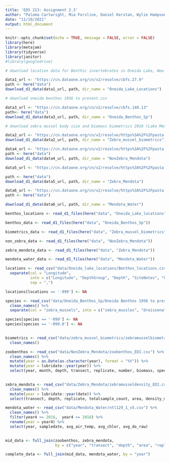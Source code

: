 ```yaml
---
title: 'EDS 213: Assignment 2.3'
author: "Paloma Cartwright, Mia Forsline, Daniel Kerstan, Wylie Hampson"
date: "11/10/2021"
output: html_document
---
```


```r
knitr::opts_chunk$set(echo = TRUE, message = FALSE, error = FALSE)
library(here)
library(metajam)
library(tidyverse)
library(janitor)
#library(googledrive)
```


```r
# download location data for Benthic invertebrates in Oneida Lake, New York, 1956 to present

data1_url <- "https://cn.dataone.org/cn/v2/resolve/cbfs.27.9"
path <- here("data")
download_d1_data(data1_url, path, dir_name = "Oneida_Lake_Locations")
```

```r
# download oneida benthos 1956 to present.csv

data3_url <- "https://cn.dataone.org/cn/v2/resolve/cbfs.140.13"
path<- here("data")
download_d1_data(data3_url, path, dir_name = "Oneida_Benthos_Sp")
```

```r
# download zebra mussel body size and biomass biometrics 2018 (Lake Mendota, WI)

data2_url <- "https://cn.dataone.org/cn/v2/resolve/https%3A%2F%2Fpasta.lternet.edu%2Fpackage%2Fdata%2Feml%2Fknb-lter-ntl%2F395%2F1%2F2fa4c5e6a54b0a5d9f22b3c92c1c3305"
download_d1_data(data2_url, path, dir_name = "Zebra_mussel_biometrics")
```
```r
data4_url <- "https://cn.dataone.org/cn/v2/resolve/https%3A%2F%2Fpasta.lternet.edu%2Fpackage%2Fdata%2Feml%2Fknb-lter-ntl%2F394%2F1%2F2952d4a7dff04b2785604fc6b3344f3b"
path <- here("data")
download_d1_data(data4_url, path, dir_name = "NonZebra_Mendota")
```

```r
data5_url <- "https://cn.dataone.org/cn/v2/resolve/https%3A%2F%2Fpasta.lternet.edu%2Fpackage%2Fdata%2Feml%2Fknb-lter-ntl%2F393%2F1%2F0c5ab353b07b41253740ab3126350892"

path <- here("data")
download_d1_data(data5_url, path, dir_name = "Zebra_Mendota")
```

```r
data6_url <- "https://cn.dataone.org/cn/v2/resolve/https%3A%2F%2Fpasta.lternet.edu%2Fpackage%2Fdata%2Feml%2Fknb-lter-ntl%2F129%2F27%2Fcba9ed12834b8f315d6b10675bb60c5a"
path <- here("data")

download_d1_data(data6_url, path, dir_name = "Mendota_Water")
```


```r

benthos_locations <- read_d1_files(here("data", "Oneida_Lake_locations"))

benthos_data <- read_d1_files(here("data", "Oneida_Benthos_Sp"))

biometrics_data <- read_d1_files(here("data", "Zebra_mussel_biometrics"))

non_zebra_data <- read_d1_files(here("data", "NonZebra_Mendota"))

zebra_mendota_data <- read_d1_files(here("data", "Zebra_Mendota"))

mendota_water_data <- read_d1_files(here("data", "Mendota_Water"))

```


```r
locations <- read_csv("data/Oneida_lake_locations/Benthos_locations.csv") %>% 
  separate(col = "Longitude", 
           into = c("Longitude", "DepthGroup", "Depth", "SiteNotes", "UsageNotes"), 
           sep = ",")

locations[locations == '-999'] <- NA
```

```r
species <- read_csv("data/Oneida_Benthos_Sp/Oneida Benthos 1956 to present.csv") %>% 
  clean_names() %>% 
  separate(col = "zebra_mussels", into = c("zebra_mussles", "dreissena"), sep = ",")

species[species == '-999'] <- NA
species[species == '-999.0'] <- NA
  
```

```r
biometrics <- read_csv("data/zebra_mussel_biometrics/zebramusselbiometrics_EDI.csv") %>% 
  clean_names()

```

```r
zoobenthos <- read_csv("data/NonZebra_Mendota/zoobenthos_EDI.csv") %>% 
  clean_names() %>% 
  mutate(year = as.Date(as.character(year), format = "%Y")) %>% 
  mutate(year = lubridate::year(year)) %>% 
  select(year, month, depth, transect, replicate, number, biomass, species_level, phylum_order, area)
  
```
```r
zebra_mendota <- read_csv("data/Zebra_Mendota/zebramusseldensity_EDI.csv") %>% 
  clean_names() %>% 
  mutate(year = lubridate::year(date)) %>% 
  select(transect, depth, replicate, totalsample_count, area, density_m2, date, year)
```

```r
mendota_water <- read_csv("data/Mendota_Water/ntl129_1_v5.csv") %>% 
  clean_names() %>% 
  filter(year4 >= 2016,  year4 <= 2018) %>%
  rename(year = year4) %>% 
  select(year, sampledate, avg_air_temp, avg_chlor, avg_do_raw)
  
```

```r
mid_data <- full_join(zoobenthos, zebra_mendota, 
                      by = c("year", "transect", "depth", "area", "replicate")) 

complete_data <- full_join(mid_data, mendota_water, by = "year")


```



